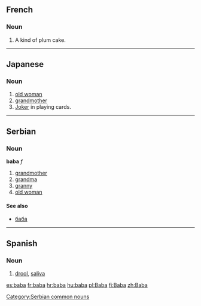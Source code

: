 ==French==
===Noun===
# A kind of plum cake.
----
==Japanese==
===Noun===
#[[old woman]]
#[[grandmother]]
#[[Joker]] in playing cards.
----
==Serbian==
===Noun===
'''baba''' ''f''
#[[grandmother]]
#[[grandma]]
#[[granny]]
#[[old woman]]
====See also====
*[[баба]]
[[Category:Serbian common nouns]]
----
==Spanish==
===Noun===
# [[drool]], [[saliva]]

[[es:baba]]
[[fr:baba]]
[[hr:baba]]
[[hu:baba]]
[[pl:Baba]]
[[fi:Baba]]
[[zh:Baba]]